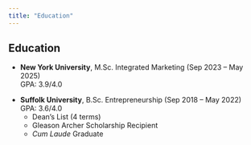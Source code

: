```yaml
---
title: "Education"
---
```


## Education

::: card
-   **New York University**, M.Sc. Integrated Marketing (Sep 2023 – May 2025)\
    GPA: 3.9/4.0\
:::

::: card
-   **Suffolk University**, B.Sc. Entrepreneurship (Sep 2018 – May 2022)\
    GPA: 3.6/4.0
    -   Dean’s List (4 terms)\
    -   Gleason Archer Scholarship Recipient\
    -   *Cum Laude* Graduate\
:::
